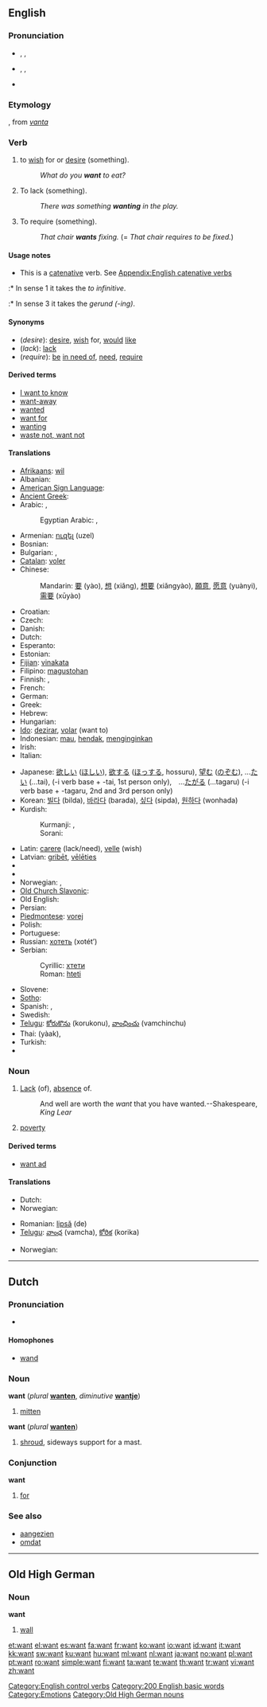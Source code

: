 {{wikipedia|dab=want (disambiguation)|want}}
==English==

{{rank|quite|brought|woman|232|want|home|whose|words}}

===Pronunciation===
* {{a|UK}} {{enPR|wŏnt}}, {{IPA|/wɒnt/}}, {{SAMPA|/wQnt/}}
* {{a|US}} {{enPR|wänt}}, {{IPA|/wɑnt/}}, {{SAMPA|/wAnt/}}
* {{audio|en-us-want.ogg|Audio (US)}}
*: {{rhymes|ɒnt}}

===Etymology===
{{etyl|enm}}, from {{etyl|non}} ''[[vanta]]''

===Verb===
{{en-verb}}

# {{transitive}} to [[wish]] for or [[desire]] (something).
#: ''What do you '''want''' to eat?''
# {{transitive}} To lack (something).
#: ''There was something '''wanting''' in the play.''
# {{context|transitive|informal}} To require (something).
#: ''That chair '''wants''' fixing.'' (= ''That chair requires to be fixed.'')

====Usage notes====
* This is a [[catenative]] verb. See [[Appendix:English catenative verbs]]
:* In sense 1 it takes the ''to infinitive''.
:* In sense 3 it takes the ''gerund (-ing)''.

====Synonyms====
* (''desire''): [[desire]], [[wish]] for, [[would]] [[like]]
* (''lack''): [[lack]]
* (''require''): [[be]] [[in need of]], [[need]], [[require]]

====Derived terms====
* [[I want to know]]
* [[want-away]]
* [[wanted]]<!--adjective, as in "wanted man"-->
* [[want for]]
* [[wanting]]<!--adjective, as in "leave something wanting"-->
* [[waste not, want not]]

====Translations====
{{trans-top|desire}}
* [[Afrikaans]]: [[wil]]
* Albanian: {{t-|sq|do|xs=Albanian}}
* [[American Sign Language]]: {{tø|ase|Claw5@InsideChesthigh-PalmUp-Claw5@InsideChesthigh-PalmUp Claw5@NearInsideChesthigh-PalmUp-Claw5@NearInsideChesthigh-PalmUp}}
* [[Ancient Greek]]: {{tø|grc|ἐθέλω|tr=ethelō|sc=polytonic}}
* Arabic: {{t|ar|أراد|tr='araada|sc=Arab}}, {{t|ar|رغب|tr=rághiba|sc=Arab}}
*: Egyptian Arabic: {{qualifier|adjective}}  {{tø|arz|عاوز|tr=`aawiz|sc=Arab}},  {{tø|arz|عايز|tr=`aayiz|sc=Arab}}
* Armenian: [[ուզել ]] (uzel)
* Bosnian: {{t-|bs|htjeti}}
* Bulgarian: {{t+|bg|искам|sc=Cyrl}}, {{t+|bg|желая|sc=Cyrl}}
* [[Catalan]]: [[voler]]
* Chinese:
*: Mandarin: [[要]] (yào), [[想]] (xiǎng), [[想要]] (xiǎngyào), [[願意]], [[愿意]] (yuànyi), [[需要]] (xūyào)
* Croatian: {{t-|hr|htjeti}}
* Czech: {{t+|cs|chtít}}
* Danish: {{t+|da|ville}}
* Dutch: {{t+|nl|willen}}
* Esperanto: {{t-|eo|voli|xs=Esperanto}}
* Estonian: {{t-|et|soovima}}
* [[Fijian]]: [[vinakata]]
* Filipino: [[magustohan]]
* Finnish: {{t+|fi|tahtoa}}, {{t+|fi|haluta}}
* French: {{t+|fr|vouloir}}
* German: {{t+|de|wollen}}
* Greek: {{t+|el|θέλω|tr=thélo|sc=Grek}}
* Hebrew: {{t+|he|רצה|alt=רָצָה|tr=ratsá|sc=Hebr}}
* Hungarian: {{t+|hu|akar}}
* [[Ido]]: [[dezirar]], [[volar]] (want to)
* Indonesian: [[mau]], [[hendak]], [[ingin|menginginkan]]
* Irish: {{t-|ga|is mian le|xs=Irish}} {{i|with subject and object reversed}}
* Italian: {{t+|it|volere}}
{{trans-mid}}
* Japanese: [[欲しい]] ([[ほしい]]), [[欲する]] ([[ほっする]], hossuru), [[望む]] ([[のぞむ]]), ...[[たい]] (...tai), (-i verb base + -tai, 1st person only),　...[[たがる]] (...tagaru) (-i verb base + -tagaru, 2nd and 3rd person only)
* Korean: [[빌다]] (bilda), [[바라다]] (barada), [[싶다]] (sipda), [[원하다]] (wonhada)
* Kurdish:
*: Kurmanji: {{t+|ku|xwestin}}, {{t+|ku|viyan}}
*: Sorani: {{t-|ku|خواستن|tr=xwastin|sc=ku-Arab}}
* Latin: [[carere]] (lack/need), [[velle]] (wish)
* Latvian: [[gribēt]], [[vēlēties]]
* {{trreq|Lithuanian}}
* {{trreq|Mongolian}}
* Norwegian: {{t+|no|ville}}, {{t+|no|ønske}}
* [[Old Church Slavonic]]: {{tø|cu|хотѣти|tr=xotěti|sc=Cyrs}}
* Old English: {{t+|ang|willan|xs=Old English}}
* Persian: {{t+|fa|خواستن|tr=xāstæn|sc=fa-Arab|xs=Persian}}
* [[Piedmontese]]: [[vorej]]
* Polish: {{t+|pl|chcieć}}
* Portuguese: {{t+|pt|querer}}
* Russian: [[хотеть]] (xotét’)
* Serbian:
*: Cyrillic: [[хтети]]
*: Roman: [[hteti]]
* Slovene: {{t+|sl|hoteti}}
* [[Sotho]]: {{t|st|batla|xs=Sotho}}
* Spanish: {{t+|es|querer}}, {{t+|es|desear}}
* Swedish: {{t+|sv|vill}}
* [[Telugu]]: [[కోరుకొను]] (korukonu), [[వాంఛించు]] (vamchinchu)
* Thai: {{Thai|[[อยาก]]}} (yàak),  {{t|th|ต้องการ|sc=Thai}}
* Turkish: {{t+|tr|istemek}}
* {{trreq|Vietnamese}}
{{trans-bottom}}

{{trans-see|lack}}

===Noun===
{{wikipedia}}
{{en-noun|s|-}}

# [[Lack]] (of), [[absence]] of.
#: And well are worth the ''want'' that you have wanted.--Shakespeare, ''King Lear''
# [[poverty]]

====Derived terms====
* [[want ad]]

====Translations====
{{trans-top|lack (of)}}
* Dutch: {{t+|nl|tekort|n}}
* Norwegian: {{t+|no|mangel}}
{{trans-mid}}
* Romanian: [[lipsă]] (de) {{f}}
* [[Telugu]]: [[వాంఛ]] (vamcha), [[కోరిక]] (korika)
{{trans-bottom}}

{{trans-top|poverty}}
* Norwegian: {{t+|no|behov}}
{{trans-mid}}
{{trans-bottom}}

[[Category:English control verbs]]

----

==Dutch==

===Pronunciation===
* {{audio|Nl-want.ogg|audio}}

====Homophones====
* [[wand#Dutch|wand]]

===Noun===
'''want''' {{f}} (''plural'' '''[[wanten]]''', ''diminutive'' '''[[wantje]]''')

# [[mitten]]

'''want''' {{n}} (''plural'' '''[[wanten]]''')

# [[shroud]], sideways support for a mast.

===Conjunction===
'''want'''

# [[for]]

===See also===
* [[aangezien]]
* [[omdat]]

----

==Old High German==

===Noun===
'''want''' {{f}}

# [[wall]]

[[Category:200 English basic words]]
[[Category:Emotions]]
[[Category:Old High German nouns]]

[[et:want]]
[[el:want]]
[[es:want]]
[[fa:want]]
[[fr:want]]
[[ko:want]]
[[io:want]]
[[id:want]]
[[it:want]]
[[kk:want]]
[[sw:want]]
[[ku:want]]
[[hu:want]]
[[ml:want]]
[[nl:want]]
[[ja:want]]
[[no:want]]
[[pl:want]]
[[pt:want]]
[[ro:want]]
[[simple:want]]
[[fi:want]]
[[ta:want]]
[[te:want]]
[[th:want]]
[[tr:want]]
[[vi:want]]
[[zh:want]]